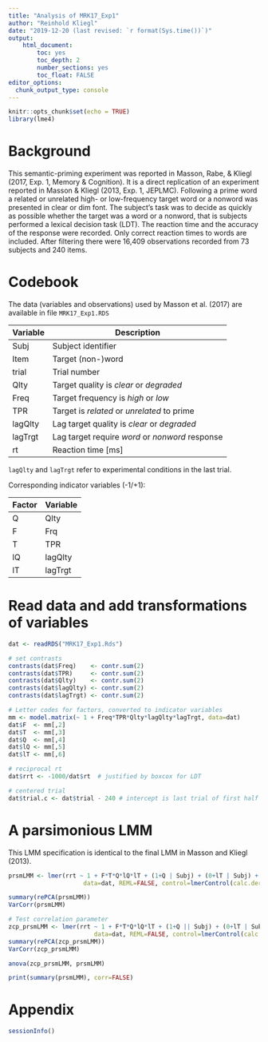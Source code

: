 ```yaml
---
title: "Analysis of MRK17_Exp1"
author: "Reinhold Kliegl"
date: "2019-12-20 (last revised: `r format(Sys.time())`)"
output: 
    html_document:
        toc: yes
        toc_depth: 2
        number_sections: yes
        toc_float: FALSE
editor_options: 
  chunk_output_type: console
---
```



```r
knitr::opts_chunk$set(echo = TRUE)
library(lme4)
```

# Background

This semantic-priming experiment was reported in Masson, Rabe, & Kliegl (2017, Exp. 1, Memory & Cognition). It is a direct replication of an experiment reported in Masson & Kliegl (2013, Exp. 1, JEPLMC). Following a prime word a related or unrelated high- or low-frequency target word or a nonword was presented in clear or dim font. The subject's task was to decide as quickly as possible whether the target was a word or a nonword, that is subjects performed a lexical decision task (LDT). The reaction time and the accuracy of the response were recorded. Only correct reaction times to words are included. After filtering there were 16,409 observations recorded from 73 subjects and 240 items.

# Codebook

The data (variables and observations) used by Masson et al. (2017) are available in file `MRK17_Exp1.RDS`

|Variable | Description|
|---------|----------- |
|Subj     | Subject identifier |
|Item     | Target (non-)word  |    
|trial    | Trial number |
|Qlty     | Target quality is _clear_ or _degraded_  |
|Freq     | Target frequency is _high_  or _low_ |
|TPR      | Target is _related_ or _unrelated_ to prime |
|lagQlty  | Lag target quality is _clear_ or _degraded_  |
|lagTrgt  | Lag target require _word_ or _nonword_ response |
|rt       | Reaction time [ms] |

`lagQlty` and `lagTrgt` refer to experimental conditions in the last trial. 

Corresponding indicator variables (-1/+1):

|Factor|Variable| Description
|------|-----------|
|Q     |Qlty    | Target quality is _clear_ or _degraded_   |
|F     |Frq     | Target frequency is _high_  or _low_ |
|T     |TPR     | Target is _related_ or _unrelated_ to prime |
|lQ    |lagQlty | Lag target quality is _clear_ or _degraded_  |
|lT    |lagTrgt | Lag target require _word_ or _nonword_ response |

# Read data and add transformations of variables

```r
dat <- readRDS("MRK17_Exp1.Rds")

# set contrasts 
contrasts(dat$Freq)    <- contr.sum(2)
contrasts(dat$TPR)     <- contr.sum(2)
contrasts(dat$Qlty)    <- contr.sum(2)
contrasts(dat$lagQlty) <- contr.sum(2)
contrasts(dat$lagTrgt) <- contr.sum(2)

# Letter codes for factors, converted to indicator variables
mm <- model.matrix(~ 1 + Freq*TPR*Qlty*lagQlty*lagTrgt, data=dat)
dat$F  <- mm[,2]
dat$T  <- mm[,3]
dat$Q  <- mm[,4]
dat$lQ <- mm[,5]
dat$lT <- mm[,6]

# reciprocal rt 
dat$rrt <- -1000/dat$rt  # justified by boxcox for LDT

# centered trial
dat$trial.c <- dat$trial - 240 # intercept is last trial of first half of session
```

# A parsimonious LMM

This LMM specification is identical to the final LMM in Masson and Kliegl (2013).

```r
prsmLMM <- lmer(rrt ~ 1 + F*T*Q*lQ*lT + (1+Q | Subj) + (0+lT | Subj) + (1 | Item) + (0+T | Item), 
                     data=dat, REML=FALSE, control=lmerControl(calc.derivs=FALSE))

summary(rePCA(prsmLMM))
VarCorr(prsmLMM)

# Test correlation parameter
zcp_prsmLMM <- lmer(rrt ~ 1 + F*T*Q*lQ*lT + (1+Q || Subj) + (0+lT | Subj) + (1 | Item) + (0+T | Item), 
                        data=dat, REML=FALSE, control=lmerControl(calc.derivs=FALSE))
summary(rePCA(zcp_prsmLMM))
VarCorr(zcp_prsmLMM)

anova(zcp_prsmLMM, prsmLMM)

print(summary(prsmLMM), corr=FALSE)
```


# Appendix

```r
sessionInfo()
```

